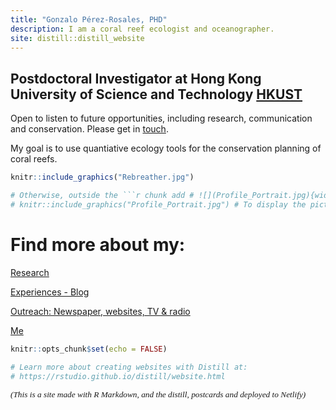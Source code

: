 ```yaml
---
title: "Gonzalo Pérez-Rosales, PHD"
description: I am a coral reef ecologist and oceanographer. 
site: distill::distill_website
---
```

##         Postdoctoral Investigator at Hong Kong University of Science and Technology [HKUST](https://hkust.edu.hk/)

Open to listen to future opportunities, including research, communication and conservation. Please get in [touch](mailto:gonzalo.prb@gmail.com).   

My goal is to use quantiative ecology tools for the conservation planning of coral reefs.

```r
knitr::include_graphics("Rebreather.jpg")
```


```r

# Otherwise, outside the ```r chunk add # ![](Profile_Portrait.jpg){width=15}
# knitr::include_graphics("Profile_Portrait.jpg") # To display the picture remove the #

```

# Find more about my: 

  [Research](https://gonzaloperezrosales.netlify.app/research.html)
   
  [Experiences - Blog](https://gonzaloperezrosales.netlify.app/blog.html)
  
  [Outreach: Newspaper, websites, TV & radio](https://gonzaloperezrosales.netlify.app/media.html)
  
  [Me](https://gonzaloperezrosales.netlify.app/about.html)


```r
knitr::opts_chunk$set(echo = FALSE) 

# Learn more about creating websites with Distill at:
# https://rstudio.github.io/distill/website.html

```


<!-- author: -->
<!--   - name: Gonzalo Pérez-Rosales, Phd -->
<!--     url: https://gonzaloperezrosales.netlify.app/ -->
<!--     affiliation: CRIOBE -->
<!--     affiliation_url: http://www.criobe.pf/pro/personnel/doctorants/gonzalo-perez-rosales/ -->


<p style="font-family: times, serif; font-size:10pt; font-style:italic">
(This is a site made with R Markdown, and the distill, postcards and deployed to Netlify)
</p>